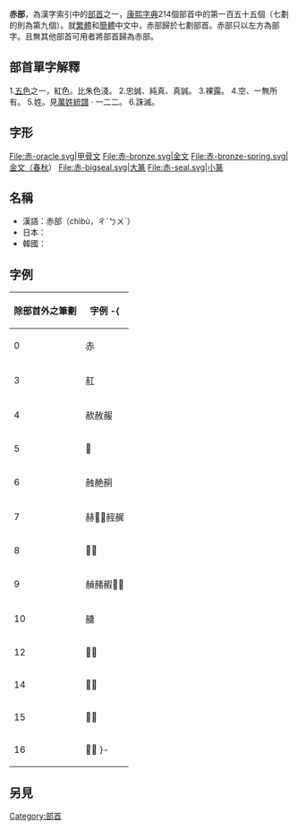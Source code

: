 {{Kangxi Radical Infobox|155|uni=8D64
|meaning=[[紅色|紅色]]、[[裸體|裸體]]
|prev=貝
|next=走
|pny= chì
|bopo= ㄔˋ
|wade= ch'ih4
|jyutping= cek3, cik3
|yale= chek3, chik3
|hi= セキ, シャク seki, shaku<br/>あか aka
|kanji= 赤偏 akahen
|hang= 붉을 bulgeul
|hanja= 적 jeok
}}

'''赤部'''，為漢字索引中的[[部首|部首]]之一，[[康熙字典|康熙字典]]214個部首中的第一百五十五個（七劃的則為第九個）。就[[繁體|繁體]]和[[簡體|簡體]]中文中，赤部歸於七劃部首。赤部只以左方為部字。且無其他部首可用者將部首歸為赤部。

== 部首單字解釋 ==

1.[[五色|五色]]之一，紅色。比朱色淺。
2.忠誠、純真、真誠。
3.裸露。
4.空、一無所有。
5.姓。見[[萬姓統譜|萬姓統譜]] · 一二二。
6.誅滅。

== 字形 ==
<gallery>
File:赤-oracle.svg|甲骨文
File:赤-bronze.svg|金文
File:赤-bronze-spring.svg|金文（春秋）
File:赤-bigseal.svg|大篆
File:赤-seal.svg|小篆
</gallery>

==名稱==
* 漢語：赤部（chìbù，ㄔˋㄅㄨˋ）
* 日本：{{lang|ja|赤部、せきぶ}}
* 韓國：{{lang|ko|赤部、붉을적부（bulgeul jeok bu）}}

==字例==
{| border="1" cellpadding="3" cellspacing="0" style="border-collapse: collapse;text-align:left;"
! 除部首外之筆劃 !! 字例
-{
|----
| 0 || 赤
|----
| 3 || 䞑
|----
| 4 || 赥赦赧
|----
| 5 || 𧹟
|----
| 6 || 赨赩䞒
|----
| 7 || 赫𧹥𧹦䞓䞔
|----
| 8 || 𧹪𧹫
|----
| 9 || 赬赭赮𧹰𧹱
|----
| 10 || 赯
|----
| 12 || 𧹻𧹼
|----
| 14 || 𧹿䞕
|----
| 15 || 𧺀𧺁
|----
| 16 || 𧺂𧺃
}-
|}

==另見==
{{wiktionary|赤}}

{{康熙部首}}
{{简体中文部首}}
{{lang-stub}}

[[Category:部首|Category:部首]]
